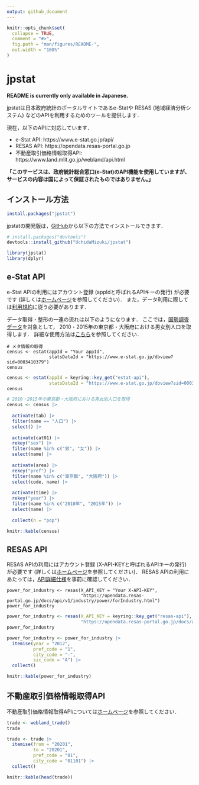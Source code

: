 ```yaml
---
output: github_document
---
```


<!-- README.md is generated from README.Rmd. Please edit that file -->

```r
knitr::opts_chunk$set(
  collapse = TRUE,
  comment = "#>",
  fig.path = "man/figures/README-",
  out.width = "100%"
)
```

# jpstat

<!-- badges: start -->
<!-- badges: end -->

**README is currently only available in Japanese.**

jpstatは日本政府統計のポータルサイトであるe-Statや
RESAS (地域経済分析システム) などのAPIを利用するためのツールを提供します．

現在，以下のAPIに対応しています．

- e-Stat API: https://www.e-stat.go.jp/api/
- RESAS API: https://opendata.resas-portal.go.jp
- 不動産取引価格情報取得API: https://www.land.mlit.go.jp/webland/api.html

**「このサービスは、政府統計総合窓口(e-Stat)のAPI機能を使用していますが、サービスの内容は国によって保証されたものではありません。」**

## インストール方法

``` r
install.packages("jpstat")
```

jpstatの開発版は，[GitHub](https://github.com/)から以下の方法でインストールできます．

``` r
# install.packages("devtools")
devtools::install_github("UchidaMizuki/jpstat")
```

```r
library(jpstat)
library(dplyr)
```

## e-Stat API

e-Stat APIの利用にはアカウント登録 (appIdと呼ばれるAPIキーの発行) が必要です (詳しくは[ホームページ](https://www.e-stat.go.jp/api/)を参照してください)．
また，データ利用に際しては[利用規約](https://www.e-stat.go.jp/terms-of-use)に従う必要があります．

データ取得・整形の一連の流れは以下のようになります．
ここでは，[国勢調査データ](https://www.e-stat.go.jp/dbview?sid=0003413949)を対象として，
2010・2015年の東京都・大阪府における男女別人口を取得します．
詳細な使用方法は[こちら](https://github.com/uchidamizuki/jpstat/blob/main/README-estat.Rmd)を参照してください．

```
# メタ情報の取得
census <- estat(appId = "Your appId", 
                statsDataId = "https://www.e-stat.go.jp/dbview?sid=0003410379")
census
```

```r
census <- estat(appId = keyring::key_get("estat-api"), 
                statsDataId = "https://www.e-stat.go.jp/dbview?sid=0003410379")
census
```

```r
# 2010・2015年の東京都・大阪府における男女別人口を取得
census <- census |> 
  
  activate(tab) |> 
  filter(name == "人口") |> 
  select() |> 
  
  activate(cat01) |> 
  rekey("sex") |> 
  filter(name %in% c("男", "女")) |> 
  select(name) |> 
  
  activate(area) |> 
  rekey("pref") |> 
  filter(name %in% c("東京都", "大阪府")) |> 
  select(code, name) |> 
  
  activate(time) |> 
  rekey("year") |> 
  filter(name %in% c("2010年", "2015年")) |> 
  select(name) |> 
  
  collect(n = "pop")

knitr::kable(census)
```

## RESAS API

RESAS APIの利用にはアカウント登録 (X-API-KEYと呼ばれるAPIキーの発行) が必要です
(詳しくは[ホームページ](https://opendata.resas-portal.go.jp)を参照してください)．
RESAS APIの利用にあたっては，[API詳細仕様](https://opendata.resas-portal.go.jp/docs/api/v1/detail/index.html)を事前に確認してください．

```
power_for_industry <- resas(X_API_KEY = "Your X-API-KEY", 
                            "https://opendata.resas-portal.go.jp/docs/api/v1/industry/power/forIndustry.html")
power_for_industry
```

```r
power_for_industry <- resas(X_API_KEY = keyring::key_get("resas-api"), 
                            "https://opendata.resas-portal.go.jp/docs/api/v1/industry/power/forIndustry.html")
power_for_industry
```

```r
power_for_industry <- power_for_industry |>
  itemise(year = "2012",
          pref_code = "1",
          city_code = "-",
          sic_code = "A") |>
  collect()

knitr::kable(power_for_industry)
```

## 不動産取引価格情報取得API

不動産取引価格情報取得APIについては[ホームページ](https://www.land.mlit.go.jp/webland/api.html)を参照してください．

```r
trade <- webland_trade()
trade
```

```r
trade <- trade |> 
  itemise(from = "20201",
          to = "20201",
          pref_code = "01",
          city_code = "01101") |> 
  collect()

knitr::kable(head(trade))
```
